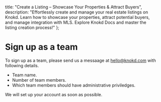 
<meta name="og:title" content="Create Exclusive Listings Quickly with Knokd" />
<meta name="og:description" content="Effortlessly create & manage listings on Knokd. Learn how to showcase properties, attract buyers, and manage MLS integration. Explore Knokd Docs & master the process!"/>

  title: "Create a Listing – Showcase Your Properties & Attract Buyers",
  description: "Effortlessly create and manage your real estate listings on Knokd. Learn how to showcase your properties, attract potential buyers, and manage integration with MLS. Explore Knokd Docs and master the listing creation process!"
};


<HeroPattern />

# Sign up as a team

To sign up as a team, please send us a messaage at hello@knokd.com with following details.
* Team name.
* Number of team members.
* Which team members should have administrative priviledges.

We will set up your account as soon as possible.